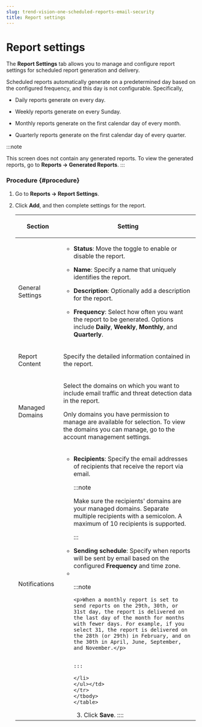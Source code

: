 ```yaml
---
slug: trend-vision-one-scheduled-reports-email-security
title: Report settings
---
```

# Report settings

The **Report Settings** tab allows you to manage and configure report settings for scheduled report generation and delivery.

Scheduled reports automatically generate on a predetermined day based on the configured frequency, and this day is not configurable. Specifically,

- Daily reports generate on every day.

- Weekly reports generate on every Sunday.

- Monthly reports generate on the first calendar day of every month.

- Quarterly reports generate on the first calendar day of every quarter.

:::note

This screen does not contain any generated reports. To view the generated reports, go to **Reports → Generated Reports**.
:::

### Procedure {#procedure}

1.  Go to **Reports → Report Settings**.

2.  Click **Add**, and then complete settings for the report.

    <table>
    <colgroup>
    <col style="width: 25%" />
    <col style="width: 75%" />
    </colgroup>
    <thead>
    <tr>
    <th><p>Section</p></th>
    <th><p>Setting</p></th>
    </tr>
    </thead>
    <tbody>
    <tr>
    <td><p>General Settings</p></td>
    <td><ul>
    <li><p><strong>Status</strong>: Move the toggle to enable or disable the report.</p></li>
    <li><p><strong>Name</strong>: Specify a name that uniquely identifies the report.</p></li>
    <li><p><strong>Description</strong>: Optionally add a description for the report.</p></li>
    <li><p><strong>Frequency</strong>: Select how often you want the report to be generated. Options include <strong>Daily</strong>, <strong>Weekly</strong>, <strong>Monthly</strong>, and <strong>Quarterly</strong>.</p></li>
    </ul></td>
    </tr>
    <tr>
    <td><p>Report Content</p></td>
    <td><p>Specify the detailed information contained in the report.</p></td>
    </tr>
    <tr>
    <td><p>Managed Domains</p></td>
    <td><p>Select the domains on which you want to include email traffic and threat detection data in the report.</p>
    <p>Only domains you have permission to manage are available for selection. To view the domains you can manage, go to the account management settings.</p></td>
    </tr>
    <tr>
    <td><p>Notifications</p></td>
    <td><ul>
    <li><p><strong>Recipients</strong>: Specify the email addresses of recipients that receive the report via email.</p>


    :::note

    <p>Make sure the recipients' domains are your managed domains. Separate multiple recipients with a semicolon. A maximum of 10 recipients is supported.</p>


    :::

    </li>
    <li><strong>Sending schedule</strong>: Specify when reports will be sent by email based on the configured <strong>Frequency</strong> and time zone.</li>
    <li>

:::note

    <p>When a monthly report is set to send reports on the 29th, 30th, or 31st day, the report is delivered on the last day of the month for months with fewer days. For example, if you select 31, the report is delivered on the 28th (or 29th) in February, and on the 30th in April, June, September, and November.</p>


    :::

    </li>
    </ul></td>
    </tr>
    </tbody>
    </table>

3.  Click **Save**.
::::
